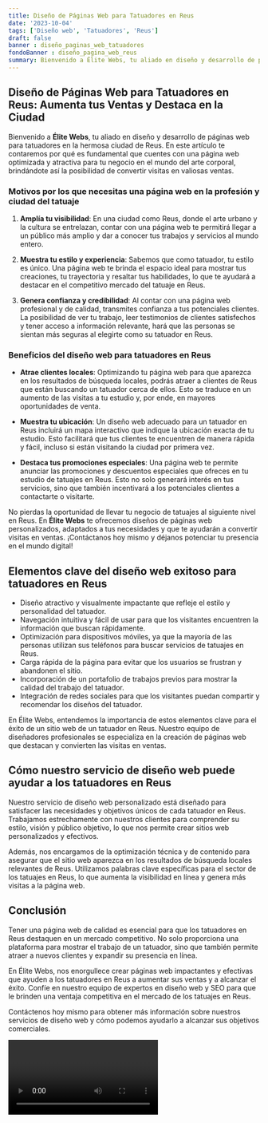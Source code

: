 ```yaml
---
title: Diseño de Páginas Web para Tatuadores en Reus
date: '2023-10-04'
tags: ['Diseño web', 'Tatuadores', 'Reus']
draft: false
banner : diseño_paginas_web_tatuadores
fondoBanner : diseño_pagina_web_reus
summary: Bienvenido a Élite Webs, tu aliado en diseño y desarrollo de páginas web para tatuadores en la hermosa ciudad de Reus. En este artículo te contaremos por qué es fundamental que cuentes con una página web optimizada y atractiva para tu negocio en el mundo del arte corporal, brindándote así la posibilidad de convertir visitas en valiosas ventas.
---
```


## Diseño de Páginas Web para Tatuadores en Reus: Aumenta tus Ventas y Destaca en la Ciudad

Bienvenido a **Élite Webs**, tu aliado en diseño y desarrollo de páginas web para tatuadores en la hermosa ciudad de Reus. En este artículo te contaremos por qué es fundamental que cuentes con una página web optimizada y atractiva para tu negocio en el mundo del arte corporal, brindándote así la posibilidad de convertir visitas en valiosas ventas.

### Motivos por los que necesitas una página web en la profesión y ciudad del tatuaje

1. **Amplía tu visibilidad**: En una ciudad como Reus, donde el arte urbano y la cultura se entrelazan, contar con una página web te permitirá llegar a un público más amplio y dar a conocer tus trabajos y servicios al mundo entero.

2. **Muestra tu estilo y experiencia**: Sabemos que como tatuador, tu estilo es único. Una página web te brinda el espacio ideal para mostrar tus creaciones, tu trayectoria y resaltar tus habilidades, lo que te ayudará a destacar en el competitivo mercado del tatuaje en Reus.

3. **Genera confianza y credibilidad**: Al contar con una página web profesional y de calidad, transmites confianza a tus potenciales clientes. La posibilidad de ver tu trabajo, leer testimonios de clientes satisfechos y tener acceso a información relevante, hará que las personas se sientan más seguras al elegirte como su tatuador en Reus.

### Beneficios del diseño web para tatuadores en Reus

- **Atrae clientes locales**: Optimizando tu página web para que aparezca en los resultados de búsqueda locales, podrás atraer a clientes de Reus que están buscando un tatuador cerca de ellos. Esto se traduce en un aumento de las visitas a tu estudio y, por ende, en mayores oportunidades de venta.

- **Muestra tu ubicación**: Un diseño web adecuado para un tatuador en Reus incluirá un mapa interactivo que indique la ubicación exacta de tu estudio. Esto facilitará que tus clientes te encuentren de manera rápida y fácil, incluso si están visitando la ciudad por primera vez.

- **Destaca tus promociones especiales**: Una página web te permite anunciar las promociones y descuentos especiales que ofreces en tu estudio de tatuajes en Reus. Esto no solo generará interés en tus servicios, sino que también incentivará a los potenciales clientes a contactarte o visitarte.

No pierdas la oportunidad de llevar tu negocio de tatuajes al siguiente nivel en Reus. En **Élite Webs** te ofrecemos diseños de páginas web personalizados, adaptados a tus necesidades y que te ayudarán a convertir visitas en ventas. ¡Contáctanos hoy mismo y déjanos potenciar tu presencia en el mundo digital!

<GifSeo />

<Cta />

## Elementos clave del diseño web exitoso para tatuadores en Reus

- Diseño atractivo y visualmente impactante que refleje el estilo y personalidad del tatuador.
- Navegación intuitiva y fácil de usar para que los visitantes encuentren la información que buscan rápidamente.
- Optimización para dispositivos móviles, ya que la mayoría de las personas utilizan sus teléfonos para buscar servicios de tatuajes en Reus.
- Carga rápida de la página para evitar que los usuarios se frustran y abandonen el sitio.
- Incorporación de un portafolio de trabajos previos para mostrar la calidad del trabajo del tatuador.
- Integración de redes sociales para que los visitantes puedan compartir y recomendar los diseños del tatuador.

En Élite Webs, entendemos la importancia de estos elementos clave para el éxito de un sitio web de un tatuador en Reus. Nuestro equipo de diseñadores profesionales se especializa en la creación de páginas web que destacan y convierten las visitas en ventas.

## Cómo nuestro servicio de diseño web puede ayudar a los tatuadores en Reus

Nuestro servicio de diseño web personalizado está diseñado para satisfacer las necesidades y objetivos únicos de cada tatuador en Reus. Trabajamos estrechamente con nuestros clientes para comprender su estilo, visión y público objetivo, lo que nos permite crear sitios web personalizados y efectivos.

Además, nos encargamos de la optimización técnica y de contenido para asegurar que el sitio web aparezca en los resultados de búsqueda locales relevantes de Reus. Utilizamos palabras clave específicas para el sector de los tatuajes en Reus, lo que aumenta la visibilidad en línea y genera más visitas a la página web.

## Conclusión

Tener una página web de calidad es esencial para que los tatuadores en Reus destaquen en un mercado competitivo. No solo proporciona una plataforma para mostrar el trabajo de un tatuador, sino que también permite atraer a nuevos clientes y expandir su presencia en línea.

En Élite Webs, nos enorgullece crear páginas web impactantes y efectivas que ayuden a los tatuadores en Reus a aumentar sus ventas y a alcanzar el éxito. Confíe en nuestro equipo de expertos en diseño web y SEO para que le brinden una ventaja competitiva en el mercado de los tatuajes en Reus.

Contáctenos hoy mismo para obtener más información sobre nuestros servicios de diseño web y cómo podemos ayudarlo a alcanzar sus objetivos comerciales.

<Video />

<CtaBot job='Tatuadores' city='Reus'/>

<Gmaps query='Reus+españa+maps' />